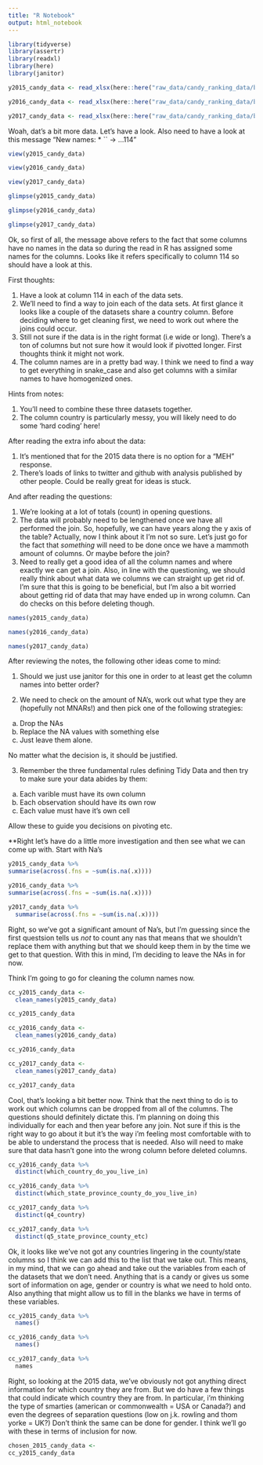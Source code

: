 ```yaml
---
title: "R Notebook"
output: html_notebook
---
```


```r
library(tidyverse)
library(assertr)
library(readxl)
library(here)
library(janitor)

y2015_candy_data <- read_xlsx(here::here("raw_data/candy_ranking_data/boing-boing-candy-2015.xlsx"))

y2016_candy_data <- read_xlsx(here::here("raw_data/candy_ranking_data/boing-boing-candy-2016.xlsx"))

y2017_candy_data <- read_xlsx(here::here("raw_data/candy_ranking_data/boing-boing-candy-2017.xlsx"))

```

Woah, dat's a bit more data. Let's have a look. Also need to have a look at this message "New names:
* `` -> ...114"

```r
view(y2015_candy_data)
```

```r
view(y2016_candy_data)
```

```r
view(y2017_candy_data)
```

```r
glimpse(y2015_candy_data)
```

```r
glimpse(y2016_candy_data)
```

```r
glimpse(y2017_candy_data)
```

Ok, so first of all, the message above refers to the fact that some columns have no names in the data so during the read in R has assigned some names for the columns. Looks like it refers specifically to column 114 so should have a look at this.

First thoughts:

1. Have a look at column 114 in each of the data sets.
2. We'll need to find a way to join each of the data sets. At first glance it looks like a couple of the datasets share a country column. Before deciding where to get cleaning first, we need to work out where the joins could occur.
3. Still not sure if the data is in the right format (i.e wide or long). There's a ton of columns but not sure how it would look if pivotted longer. First thoughts think it might not work. 
4. The column names are in a pretty bad way. I think we need to find a way to get everything in snake_case and also get columns with a similar names to have homogenized ones. 

Hints from notes:

1. You’ll need to combine these three datasets together.
2. The column country is particularly messy, you will likely need to do some ‘hard coding’ here!

After reading the extra info about the data:

1. It's mentioned that for the 2015 data there is no option for a "MEH" response.
2. There's loads of links to twitter and github with analysis published by other people. Could be really great for ideas is stuck. 

And after reading the questions: 

1. We're looking at a lot of totals (count) in opening questions. 
2. The data will probably need to be lengthened once we have all performed the join. So, hopefully, we can have years along the y axis of the table? Actually, now I think about it I'm not so sure. Let's just go for the fact that *something* will need to be done once we have a mammoth amount of columns. Or maybe before the join?
3. Need to really get a good idea of all the column names and where exactly we can get a join. Also, in line with the questioning, we should really think about what data we columns we can straight up get rid of. I'm sure that this is going to be beneficial, but I'm also a bit worried about getting rid of data that may have ended up in wrong column. Can do checks on this before deleting though. 


```r
names(y2015_candy_data)
```

```r
names(y2016_candy_data)
```

```r
names(y2017_candy_data)
```

After reviewing the notes, the following other ideas come to mind:

1. Should we just use janitor for this one in order to at least get the column names into better order?

2. We need to check on the amount of NA's, work out what type they are (hopefully not MNARs!) and then pick one of the following strategies:
  a) Drop the NAs
  b) Replace the NA values with something else
  c) Just leave them alone.
  
  No matter what the decision is, it should be justified.
  
3. Remember the three fundamental rules defining Tidy Data and then try to make sure your data abides by them:
  a) Each varible must have its own column
  b) Each observation should have its own row
  c) Each value must have it's own cell
  
  Allow these to guide you decisions on pivoting etc.
  

**Right let's have do a little more investigation and then see what we can come up with. 
Start with Na's 

```r
y2015_candy_data %>%
summarise(across(.fns = ~sum(is.na(.x))))
```

```r
y2016_candy_data %>%
summarise(across(.fns = ~sum(is.na(.x))))
```

```r
y2017_candy_data %>%
  summarise(across(.fns = ~sum(is.na(.x))))
```

Right, so we've got a significant amount of Na's, but I'm guessing since the first questsion tells us *not* to count any nas that means that we shouldn't replace them with anything but that we should keep them in by the time we get to that question. With this in mind, I'm deciding to leave the NAs in for now.

Think I'm going to go for cleaning the column names now. 

```r
cc_y2015_candy_data <-
  clean_names(y2015_candy_data)

cc_y2015_candy_data
```

```r
cc_y2016_candy_data <-
  clean_names(y2016_candy_data)

cc_y2016_candy_data
```

```r
cc_y2017_candy_data <-
  clean_names(y2017_candy_data)

cc_y2017_candy_data
```

Cool, that's looking a bit better now. Think that the next thing to do is to work out which columns can be dropped from all of the columns. The questions should definitely dictate this. I'm planning on doing this individually for each and then year before any join. Not sure if this is the right way to go about it but it's the way i'm feeling most comfortable with to be able to understand the process that is needed. Also will need to make sure that data hasn't gone into the wrong column before deleted columns. 

```r
cc_y2016_candy_data %>%
  distinct(which_country_do_you_live_in)

cc_y2016_candy_data %>%
  distinct(which_state_province_county_do_you_live_in)
```

```r
cc_y2017_candy_data %>%
  distinct(q4_country)

cc_y2017_candy_data %>%
  distinct(q5_state_province_county_etc)
```

Ok, it looks like we've not got any countries lingering in the county/state columns so I think we can add this to the list that we take out. This means, in my mind, that we can go ahead and take out the variables from each of the datasets that we don't need. Anything that is a candy or gives us some sort of information on age, gender or country is what we need to hold onto. Also anything that might allow us to fill in the blanks we have in terms of these variables.

```r
cc_y2015_candy_data %>%
  names()
```

```r
cc_y2016_candy_data %>% 
  names()
```

```r
cc_y2017_candy_data %>% 
  names
```

Right, so looking at the 2015 data, we've obviously not got anything direct information for which country they are from. But we do have a few things that could indicate which country they are from. In particular, i'm thinking the type of smarties (american or commonwealth = USA or Canada?) and even the degrees of separation questions (low on j.k. rowling and thom yorke = UK?) Don't think the same can be done for gender. I think we'll go with these in terms of inclusion for now. 

```r
chosen_2015_candy_data <- 
cc_y2015_candy_data
```

